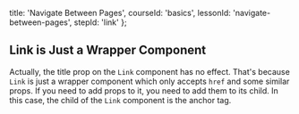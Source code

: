 
  title: 'Navigate Between Pages',
  courseId: 'basics',
  lessonId: 'navigate-between-pages',
  stepId: 'link'
};

## Link is Just a Wrapper Component

Actually, the title prop on the `Link` component has no effect. That's because `Link` is just a wrapper component which only accepts `href` and some similar props. If you need to add props to it, you need to add them to its child. In this case, the child of the `Link` component is the anchor tag.


